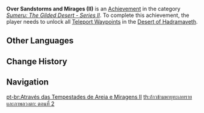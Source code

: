 {{Achievement Infobox
|id           = 80225
|order id     = 206
|category     = Sumeru: The Gilded Desert - Series II
|description  = Unlock all [[Teleport Waypoint]]s in the following area in Sumeru: [[Desert of Hadramaveth]].
|requirements = 
|primogems    = 5
|tracking     = 
|topic        = Teleport Waypoints
|hidden       = 
}}
'''Over Sandstorms and Mirages (II)''' is an [[Achievement]] in the category ''[[Sumeru: The Gilded Desert - Series II]]''. To complete this achievement, the player needs to unlock all [[Teleport Waypoint]]s in the [[Desert of Hadramaveth]].
<!--
==Gameplay Notes==
* 

==Trivia==
* 

==Gallery==
{{Preview
|size=300px
|file=
|caption=
}}

==Video Guides==
{{EVT
|video1   = 
|caption1 = 
}}
-->
==Other Languages==
{{Other Languages
|en      = Over Sandstorms and Mirages (II)
|zhs     = 越过沙暴与蜃气楼・其二
|zhs_rm  = Yuèguò Shābào yǔ Shènqì-lóu - Qí Èr
|zht     = 越過沙暴與蜃氣樓・其二
|zht_rm  = Yuèguò Shābào yǔ Shènqì-lóu - Qí Èr
|zh_tl   = 
|ja      = 砂嵐と蜃気楼を乗り越える・2
|ja_rm   = Suna'arashi to Shinkirou wo Norikoeru - Ni
|ja_tl   = 
|ko      = 모래폭풍과 신기루를 넘어・두 번째
|ko_tl   = Over Sandstorms and Mirages - Second
|es      = A través de calima y espejismos (II)
|es_tl   = Through Haze and Mirages (II)
|fr      = À travers tempêtes de sable et mirages (2)
|fr_tl   = Through Sandstorms and Mirages (2)
|ru      = Через миражи и песчаные бури II
|ru_tl   = Through Mirages and Sandstorms II
|th      = ก้าวข้ามพายุทะเลทรายและภาพลวงตา: ตอนที่ 2
|th_rm   = 
|th_tl   = 
|vi      = Vượt Qua Bão Cát Và Ảo Ảnh II
|vi_tl   = 
|de      = Durch Sandstürme und Luftspiegelungen II
|de_tl   = Through Sandstorms and Mirages II
|id      = Menembus Badai Pasir dan Fatamorgana (II)
|id_tl   = Breaking Through Sandstorms and Mirages (II)
|pt      = Através das Tempestades de Areia e Miragens II
|pt_tl   = 
|tr      = Kum Fırtınaları ve Seraplar Arasında (II)
|tr_tl   = 
|it      = Attraverso tempeste di sabbia e miraggi (II)
|it_tl   = 
}}

==Change History==
{{Change History|3.4}}
<!--
==References==
{{Reflist}}
-->
==Navigation==
{{Achievement Navbox}}

[[pt-br:Através das Tempestades de Areia e Miragens II]]
[[th:ก้าวข้ามพายุทะเลทรายและภาพลวงตา: ตอนที่ 2]]